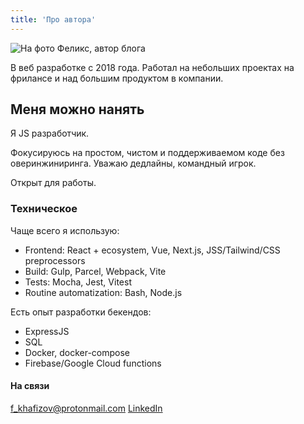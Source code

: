 ```yaml
---
title: 'Про автора'
---
```


![На фото Феликс, автор блога](/kolbaski.jpg)

В веб разработке с 2018 года. Работал на небольших проектах на фрилансе и над большим продуктом в компании.

## Меня можно нанять

Я JS разработчик.

Фокусируюсь на простом, чистом и поддерживаемом коде без оверинжиниринга. Уважаю дедлайны, командный игрок.

Открыт для работы.

### Техническое

Чаще всего я использую:

- Frontend: React + ecosystem, Vue, Next.js, JSS/Tailwind/CSS preprocessors
- Build: Gulp, Parcel, Webpack, Vite
- Tests: Mocha, Jest, Vitest
- Routine automatization: Bash, Node.js

Есть опыт разработки бекендов:

- ExpressJS
- SQL
- Docker, docker-compose
- Firebase/Google Cloud functions

#### На связи

[f_khafizov@protonmail․com](mailto:f_khafizov@protonmail․com)
[LinkedIn](https://www.linkedin.com/in/felix-khafizov/)
